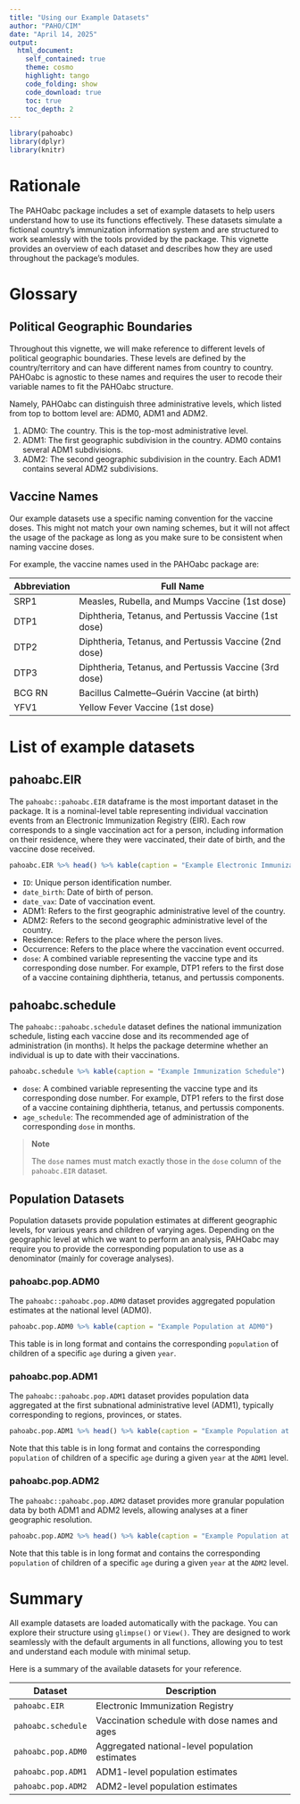 ```yaml
---
title: "Using our Example Datasets"
author: "PAHO/CIM"
date: "April 14, 2025"
output: 
  html_document:
    self_contained: true
    theme: cosmo
    highlight: tango
    code_folding: show
    code_download: true
    toc: true
    toc_depth: 2
---
```


```r
library(pahoabc)
library(dplyr)
library(knitr)
```

# Rationale

The PAHOabc package includes a set of example datasets to help users understand how to use its functions effectively. These datasets simulate a fictional country's immunization information system and are structured to work seamlessly with the tools provided by the package. This vignette provides an overview of each dataset and describes how they are used throughout the package's modules.

# Glossary

## Political Geographic Boundaries

Throughout this vignette, we will make reference to different levels of political geographic boundaries. These levels are defined by the country/territory and can have different names from country to country. PAHOabc is agnostic to these names and requires the user to recode their variable names to fit the PAHOabc structure.

Namely, PAHOabc can distinguish three administrative levels, which listed from top to bottom level are: ADM0, ADM1 and ADM2.

1. ADM0: The country. This is the top-most administrative level.
2. ADM1: The first geographic subdivision in the country. ADM0 contains several ADM1 subdivisions.
3. ADM2: The second geographic subdivision in the country. Each ADM1 contains several ADM2 subdivisions.

## Vaccine Names

Our example datasets use a specific naming convention for the vaccine doses. This might not match your own naming schemes, but it will not affect the usage of the package as long as you make sure to be consistent when naming vaccine doses.

For example, the vaccine names used in the PAHOabc package are:

| Abbreviation | Full Name                                                        |
|--------------|------------------------------------------------------------------|
| SRP1         | Measles, Rubella, and Mumps Vaccine (1st dose)                   |
| DTP1         | Diphtheria, Tetanus, and Pertussis Vaccine (1st dose)            |
| DTP2         | Diphtheria, Tetanus, and Pertussis Vaccine (2nd dose)            |
| DTP3         | Diphtheria, Tetanus, and Pertussis Vaccine (3rd dose)            |
| BCG RN       | Bacillus Calmette–Guérin Vaccine (at birth)                      |
| YFV1         | Yellow Fever Vaccine (1st dose)                                  |

# List of example datasets

## pahoabc.EIR

The `pahoabc::pahoabc.EIR` dataframe is the most important dataset in the package. It is a nominal-level table representing individual vaccination events from an Electronic Immunization Registry (EIR). Each row corresponds to a single vaccination act for a person, including information on their residence, where they were vaccinated, their date of birth, and the vaccine dose received.

```r
pahoabc.EIR %>% head() %>% kable(caption = "Example Electronic Immunization Registry")
```

- `ID`: Unique person identification number.
- `date_birth`: Date of birth of person. 
- `date_vax`: Date of vaccination event. 
- ADM1: Refers to the first geographic administrative level of the country.
- ADM2: Refers to the second geographic administrative level of the country.
- Residence: Refers to the place where the person lives.  
- Occurrence: Refers to the place where the vaccination event occurred.  
- `dose`: A combined variable representing the vaccine type and its corresponding dose number. For example, DTP1 refers to the first dose of a vaccine containing diphtheria, tetanus, and pertussis components.

## pahoabc.schedule

The `pahoabc::pahoabc.schedule` dataset defines the national immunization schedule, listing each vaccine dose and its recommended age of administration (in months). It helps the package determine whether an individual is up to date with their vaccinations.

```r
pahoabc.schedule %>% kable(caption = "Example Immunization Schedule")
```

- `dose`: A combined variable representing the vaccine type and its corresponding dose number. For example, DTP1 refers to the first dose of a vaccine containing diphtheria, tetanus, and pertussis components.
- `age_schedule`: The recommended age of administration of the corresponding `dose` in months.

> **Note**
> 
> The `dose` names must match exactly those in the `dose` column of the `pahoabc.EIR` dataset.

## Population Datasets

Population datasets provide population estimates at different geographic levels, for various years and children of varying ages. Depending on the geographic level at which we want to perform an analysis, PAHOabc may require you to provide the corresponding population to use as a denominator (mainly for coverage analyses).

### pahoabc.pop.ADM0

The `pahoabc::pahoabc.pop.ADM0` dataset provides aggregated population estimates at the national level (ADM0).

```r
pahoabc.pop.ADM0 %>% kable(caption = "Example Population at ADM0")
```

This table is in long format and contains the corresponding `population` of children of a specific `age` during a given `year`.

### pahoabc.pop.ADM1

The `pahoabc::pahoabc.pop.ADM1` dataset provides population data aggregated at the first subnational administrative level (ADM1), typically corresponding to regions, provinces, or states.

```r
pahoabc.pop.ADM1 %>% head() %>% kable(caption = "Example Population at ADM1")
```

Note that this table is in long format and contains the corresponding `population` of children of a specific `age` during a given `year` at the `ADM1` level.

### pahoabc.pop.ADM2

The `pahoabc::pahoabc.pop.ADM2` dataset provides more granular population data by both ADM1 and ADM2 levels, allowing analyses at a finer geographic resolution.

```r
pahoabc.pop.ADM2 %>% head() %>% kable(caption = "Example Population at ADM2")
```

Note that this table is in long format and contains the corresponding `population` of children of a specific `age` during a given `year` at the `ADM2` level.

# Summary

All example datasets are loaded automatically with the package. You can explore their structure using `glimpse()` or `View()`. They are designed to work seamlessly with the default arguments in all functions, allowing you to test and understand each module with minimal setup.

Here is a summary of the available datasets for your reference.

| Dataset             | Description                                                   |
|---------------------|---------------------------------------------------------------|
| `pahoabc.EIR`       | Electronic Immunization Registry                              |
| `pahoabc.schedule`  | Vaccination schedule with dose names and ages                 |
| `pahoabc.pop.ADM0`  | Aggregated national-level population estimates                |
| `pahoabc.pop.ADM1`  | ADM1-level population estimates                               |
| `pahoabc.pop.ADM2`  | ADM2-level population estimates                               |
